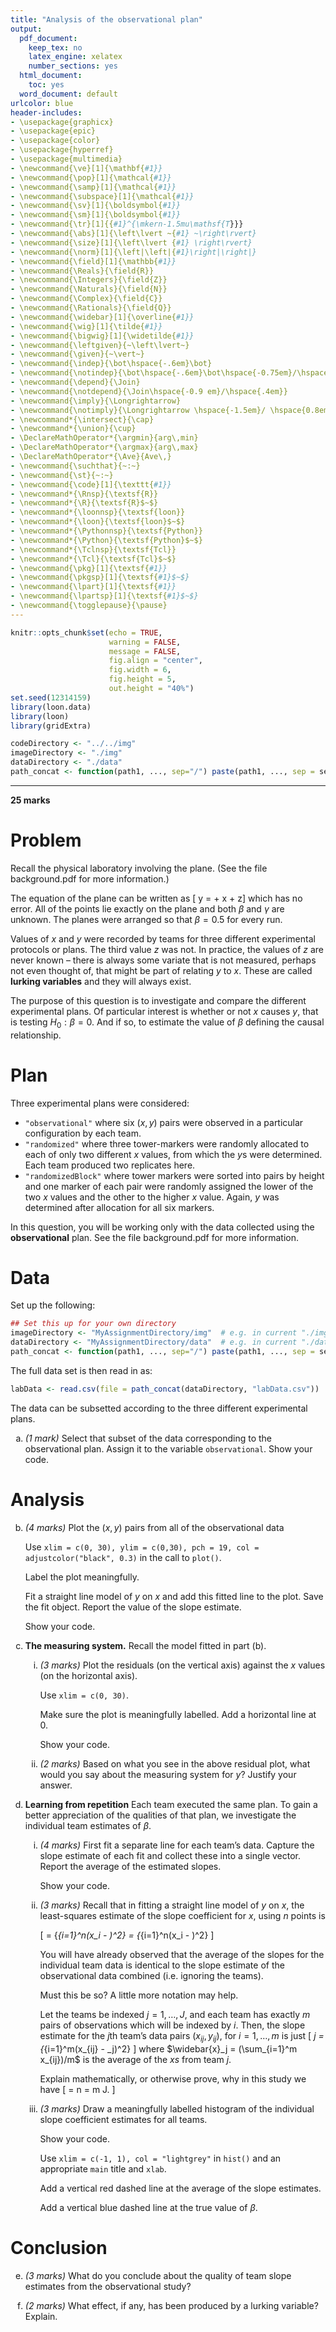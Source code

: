 ```yaml
---
title: "Analysis of the observational plan"
output:
  pdf_document:
    keep_tex: no
    latex_engine: xelatex
    number_sections: yes
  html_document:
    toc: yes
  word_document: default
urlcolor: blue
header-includes:
- \usepackage{graphicx}
- \usepackage{epic}
- \usepackage{color}
- \usepackage{hyperref}
- \usepackage{multimedia}
- \newcommand{\ve}[1]{\mathbf{#1}}
- \newcommand{\pop}[1]{\mathcal{#1}}
- \newcommand{\samp}[1]{\mathcal{#1}}
- \newcommand{\subspace}[1]{\mathcal{#1}}
- \newcommand{\sv}[1]{\boldsymbol{#1}}
- \newcommand{\sm}[1]{\boldsymbol{#1}}
- \newcommand{\tr}[1]{{#1}^{\mkern-1.5mu\mathsf{T}}}
- \newcommand{\abs}[1]{\left\lvert ~{#1} ~\right\rvert}
- \newcommand{\size}[1]{\left\lvert {#1} \right\rvert}
- \newcommand{\norm}[1]{\left|\left|{#1}\right|\right|}
- \newcommand{\field}[1]{\mathbb{#1}}
- \newcommand{\Reals}{\field{R}}
- \newcommand{\Integers}{\field{Z}}
- \newcommand{\Naturals}{\field{N}}
- \newcommand{\Complex}{\field{C}}
- \newcommand{\Rationals}{\field{Q}}
- \newcommand{\widebar}[1]{\overline{#1}}
- \newcommand{\wig}[1]{\tilde{#1}}
- \newcommand{\bigwig}[1]{\widetilde{#1}}
- \newcommand{\leftgiven}{~\left\lvert~}
- \newcommand{\given}{~\vert~}
- \newcommand{\indep}{\bot\hspace{-.6em}\bot}
- \newcommand{\notindep}{\bot\hspace{-.6em}\bot\hspace{-0.75em}/\hspace{.4em}}
- \newcommand{\depend}{\Join}
- \newcommand{\notdepend}{\Join\hspace{-0.9 em}/\hspace{.4em}}
- \newcommand{\imply}{\Longrightarrow}
- \newcommand{\notimply}{\Longrightarrow \hspace{-1.5em}/ \hspace{0.8em}}
- \newcommand*{\intersect}{\cap}
- \newcommand*{\union}{\cup}
- \DeclareMathOperator*{\argmin}{arg\,min}
- \DeclareMathOperator*{\argmax}{arg\,max}
- \DeclareMathOperator*{\Ave}{Ave\,}
- \newcommand{\suchthat}{~:~}
- \newcommand{\st}{~:~} 
- \newcommand{\code}[1]{\texttt{#1}}
- \newcommand*{\Rnsp}{\textsf{R}}
- \newcommand*{\R}{\textsf{R}$~$}
- \newcommand*{\loonnsp}{\textsf{loon}}
- \newcommand*{\loon}{\textsf{loon}$~$}
- \newcommand*{\Pythonnsp}{\textsf{Python}}
- \newcommand*{\Python}{\textsf{Python}$~$}
- \newcommand*{\Tclnsp}{\textsf{Tcl}}
- \newcommand*{\Tcl}{\textsf{Tcl}$~$}
- \newcommand{\pkg}[1]{\textsf{#1}}
- \newcommand{\pkgsp}[1]{\textsf{#1}$~$}
- \newcommand{\lpart}[1]{\textsf{#1}}
- \newcommand{\lpartsp}[1]{\textsf{#1}$~$}
- \newcommand{\togglepause}{\pause}
---
```

  
```r
knitr::opts_chunk$set(echo = TRUE, 
                      warning = FALSE,
                      message = FALSE,
                      fig.align = "center", 
                      fig.width = 6, 
                      fig.height = 5,
                      out.height = "40%")
set.seed(12314159)
library(loon.data)
library(loon)
library(gridExtra)

codeDirectory <- "../../img"
imageDirectory <- "./img"
dataDirectory <- "./data"
path_concat <- function(path1, ..., sep="/") paste(path1, ..., sep = sep)
```

---

\normalsize
**25 marks**

# Problem

Recall the physical laboratory involving the plane. (See the file background.pdf for more information.)

The equation of the plane can be written as
\[ y = \alpha + \beta x + \gamma z\]
which has no error.  All of the points lie exactly on the plane and both $\beta$ and $\gamma$ are unknown.  The planes were arranged so that $\beta = 0.5$ for every run.

Values of $x$ and $y$ were recorded by teams for three different experimental protocols or plans.  The third value $z$ was not.
In practice, the values of $z$ are never known -- there is always some variate that is not measured, perhaps not even thought of, that might be part of relating $y$ to $x$.  These are called **lurking variables** and they will always exist.

The purpose of this question is to investigate and compare the different experimental plans. Of particular interest is whether or not $x$ causes $y$, that is testing $H_0: \beta = 0$.  And if so, to estimate the value of $\beta$ defining the causal relationship.

# Plan

Three experimental plans were considered:

- `"observational"` where six $(x, y)$ pairs were observed in a particular configuration by each team.
- `"randomized"` where three tower-markers were randomly allocated to each of only two different $x$ values, from which the  $y$s were determined.  Each team produced two replicates here.
- `"randomizedBlock"` where tower markers were sorted into pairs by height and one marker of each pair were randomly assigned the lower of the two $x$ values and the other to the higher $x$ value.  Again, $y$ was determined after allocation for all six markers.

In this question, you will be working only with the data collected using the **observational** plan.  See the file background.pdf for more information.

# Data

Set up the following:
\normalsize
```r
## Set this up for your own directory
imageDirectory <- "MyAssignmentDirectory/img"  # e.g. in current "./img"
dataDirectory <- "MyAssignmentDirectory/data"  # e.g. in current "./data"
path_concat <- function(path1, ..., sep="/") paste(path1, ..., sep = sep)
```

\newpage
\normalsize
The full data set is then read in as:

\normalsize
```r
labData <- read.csv(file = path_concat(dataDirectory, "labData.csv"))
```
\normalsize
The data can be subsetted according to the three different experimental plans.


a. *(1 mark)* Select that subset of the data corresponding to the observational plan.  Assign it to the variable `observational`.  Show your code.
    
# Analysis

b. *(4 marks)*  Plot the $(x, y)$ pairs from all of the observational data 

    Use `xlim = c(0, 30), ylim = c(0,30), pch = 19, col = adjustcolor("black", 0.3)` in the call to `plot()`.  
         
    Label the plot meaningfully.  
    
    Fit a straight line model of $y$ on $x$ and add this fitted line to the plot.  Save the fit object.  Report the value of the slope estimate.
        
    Show your code.
   
    
c. **The measuring system.**  Recall the model fitted in part (b).

    i. *(3 marks)* Plot the residuals (on the vertical axis) against the $x$ values (on the horizontal axis).  
    
       Use `xlim = c(0, 30)`.
    
       Make sure the plot is meaningfully labelled.  Add a horizontal line at 0.  
    
       Show your code.
    
    
    ii. *(2 marks)*  Based on what you see in the above residual plot, what would you say about the measuring system for $y$?  Justify your answer.
    
       
    
d. **Learning from repetition** Each team executed the same plan.  To gain a better appreciation of the qualities of that plan, we investigate the individual team estimates of $\beta$.

    i. *(4 marks)* First fit a separate line for each team's data.  Capture the slope estimate of each fit and collect these into a single vector.  Report the average of the estimated slopes.
    
       Show your code.
        
    ii. *(3 marks)*  Recall that in fitting a straight line model of $y$ on $x$, the least-squares estimate of the slope coefficient for $x$, using $n$ points is 
    
        \[ 
          \widehat{\beta} = \frac{\sum_{i=1}^n(x_i - \widebar{x}) (y_i - \widebar{y})}
                                 {\sum_{i=1}^n(x_i - \widebar{x})^2} 
                          = \frac{\sum_{i=1}^n(x_i - \widebar{x}) y_i}
                                 {\sum_{i=1}^n(x_i - \widebar{x})^2} 
           \]
           
        You will have already observed that the average of the slopes for the individual team data is identical to the slope estimate of the observational data combined (i.e. ignoring the teams). 
        
        Must this be so?  A little more notation may help.
        
        Let the teams be indexed $j = 1, \ldots, J$, and each team has exactly $m$ pairs of observations which will be indexed by $i$.  Then, the slope estimate for the $j$th team's data pairs $(x_{ij}, y_{ij})$,  for $i = 1, \ldots, m$ is just
        \[ 
          \widehat{\beta}_j = \frac{\sum_{i=1}^m(x_{ij} - \widebar{x}_j) y_{ij}}
                                 {\sum_{i=1}^m(x_{ij} - \widebar{x}_j)^2}
           \]
        where $\widebar{x}_j = (\sum_{i=1}^m x_{ij})/m$ is the average of the $xs$ from team $j$.
        
        Explain mathematically, or otherwise prove, why in this study we have
        \[ \frac{\sum_{j = 1}^{J} \widehat{\beta}_j}{J} 
          = \widehat{\beta} ~~\mbox{ from above with }~~n = m \times J.
          \]
    
    iii. *(3 marks)*   Draw a meaningfully labelled histogram of the individual slope coefficient estimates for all teams.
    
         Show your code.
       
         Use `xlim = c(-1, 1), col = "lightgrey"` in `hist()` and an appropriate `main` title and `xlab`.
         
         Add a vertical red dashed line at the average of the slope estimates.
         
         Add a vertical blue dashed line at the true value of $\beta$.

# Conclusion

e. *(3 marks)* What do you conclude about the quality of team slope estimates from the observational study?
    
f. *(2 marks)* What effect, if any, has been produced by a lurking variable?  Explain.
